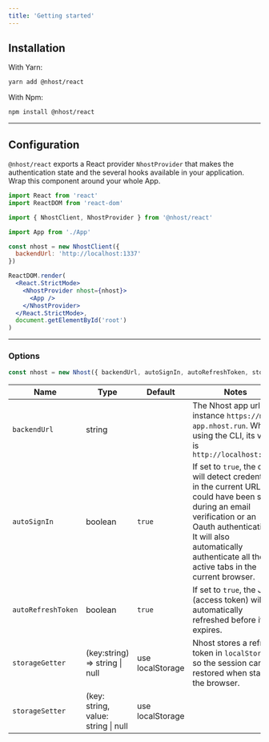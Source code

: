 ```yaml
---
title: 'Getting started'
---
```


## Installation

With Yarn:

```sh
yarn add @nhost/react
```

With Npm:

```sh
npm install @nhost/react
```

---

## Configuration

`@nhost/react` exports a React provider `NhostProvider` that makes the authentication state and the several hooks available in your application. Wrap this component around your whole App.

```jsx
import React from 'react'
import ReactDOM from 'react-dom'

import { NhostClient, NhostProvider } from '@nhost/react'

import App from './App'

const nhost = new NhostClient({
  backendUrl: 'http://localhost:1337'
})

ReactDOM.render(
  <React.StrictMode>
    <NhostProvider nhost={nhost}>
      <App />
    </NhostProvider>
  </React.StrictMode>,
  document.getElementById('root')
)
```

---

### Options

```js
const nhost = new Nhost({ backendUrl, autoSignIn, autoRefreshToken, storageGetter, storageSetter })
```

| Name               | Type                                | Default          | Notes                                                                                                                                                                                                                                          |
| ------------------ | ----------------------------------- | ---------------- | ---------------------------------------------------------------------------------------------------------------------------------------------------------------------------------------------------------------------------------------------- |
| `backendUrl`       | string                              |                  | The Nhost app url, for instance `https://my-app.nhost.run`. When using the CLI, its value is `http://localhost:1337`                                                                                                                           |
| `autoSignIn`       | boolean                             | `true`           | If set to `true`, the client will detect credentials in the current URL that could have been sent during an email verification or an Oauth authentication. It will also automatically authenticate all the active tabs in the current browser. |
| `autoRefreshToken` | boolean                             | `true`           | If set to `true`, the JWT (access token) will be automatically refreshed before it expires.                                                                                                                                                    |
| `storageGetter`    | (key:string) => string \| null      | use localStorage | Nhost stores a refresh token in `localStorage` so the session can be restored when starting the browser.                                                                                                                                       |
| `storageSetter`    | (key: string, value: string \| null | use localStorage |                                                                                                                                                                                                                                                |
